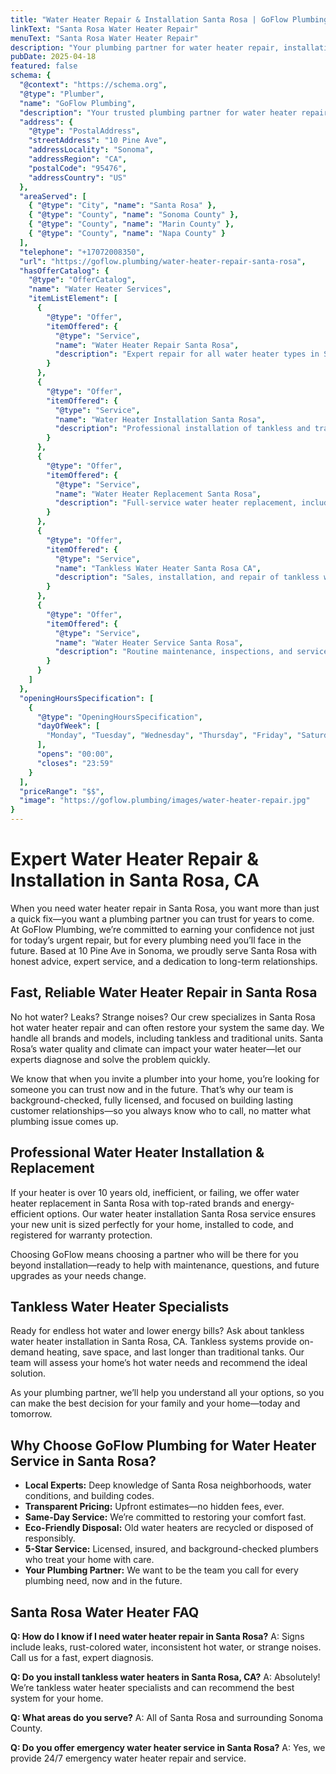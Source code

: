 ```yaml
---
title: "Water Heater Repair & Installation Santa Rosa | GoFlow Plumbing"
linkText: "Santa Rosa Water Heater Repair"
menuText: "Santa Rosa Water Heater Repair"
description: "Your plumbing partner for water heater repair, installation, and replacement in Santa Rosa, CA. We offer tankless and traditional options."
pubDate: 2025-04-18
featured: false
schema: {
  "@context": "https://schema.org",
  "@type": "Plumber",
  "name": "GoFlow Plumbing",
  "description": "Your trusted plumbing partner for water heater repair, installation, replacement, and service in Santa Rosa, CA—including tankless and traditional systems. Fast, reliable, and local.",
  "address": {
    "@type": "PostalAddress",
    "streetAddress": "10 Pine Ave",
    "addressLocality": "Sonoma",
    "addressRegion": "CA",
    "postalCode": "95476",
    "addressCountry": "US"
  },
  "areaServed": [
    { "@type": "City", "name": "Santa Rosa" },
    { "@type": "County", "name": "Sonoma County" },
    { "@type": "County", "name": "Marin County" },
    { "@type": "County", "name": "Napa County" }
  ],
  "telephone": "+17072008350",
  "url": "https://goflow.plumbing/water-heater-repair-santa-rosa",
  "hasOfferCatalog": {
    "@type": "OfferCatalog",
    "name": "Water Heater Services",
    "itemListElement": [
      {
        "@type": "Offer",
        "itemOffered": {
          "@type": "Service",
          "name": "Water Heater Repair Santa Rosa",
          "description": "Expert repair for all water heater types in Santa Rosa, CA, including emergency and same-day service."
        }
      },
      {
        "@type": "Offer",
        "itemOffered": {
          "@type": "Service",
          "name": "Water Heater Installation Santa Rosa",
          "description": "Professional installation of tankless and traditional water heaters in Santa Rosa, CA."
        }
      },
      {
        "@type": "Offer",
        "itemOffered": {
          "@type": "Service",
          "name": "Water Heater Replacement Santa Rosa",
          "description": "Full-service water heater replacement, including removal, installation, and disposal, for Santa Rosa homes."
        }
      },
      {
        "@type": "Offer",
        "itemOffered": {
          "@type": "Service",
          "name": "Tankless Water Heater Santa Rosa CA",
          "description": "Sales, installation, and repair of tankless water heaters in Santa Rosa, CA."
        }
      },
      {
        "@type": "Offer",
        "itemOffered": {
          "@type": "Service",
          "name": "Water Heater Service Santa Rosa",
          "description": "Routine maintenance, inspections, and service for water heaters in Santa Rosa, CA."
        }
      }
    ]
  },
  "openingHoursSpecification": [
    {
      "@type": "OpeningHoursSpecification",
      "dayOfWeek": [
        "Monday", "Tuesday", "Wednesday", "Thursday", "Friday", "Saturday", "Sunday"
      ],
      "opens": "00:00",
      "closes": "23:59"
    }
  ],
  "priceRange": "$$",
  "image": "https://goflow.plumbing/images/water-heater-repair.jpg"
}
---
```


# Expert Water Heater Repair & Installation in Santa Rosa, CA

When you need water heater repair in Santa Rosa, you want more than just a quick fix—you want a plumbing partner you can trust for years to come. At GoFlow Plumbing, we’re committed to earning your confidence not just for today’s urgent repair, but for every plumbing need you’ll face in the future. Based at 10 Pine Ave in Sonoma, we proudly serve Santa Rosa with honest advice, expert service, and a dedication to long-term relationships.

## Fast, Reliable Water Heater Repair in Santa Rosa

No hot water? Leaks? Strange noises? Our crew specializes in Santa Rosa hot water heater repair and can often restore your system the same day. We handle all brands and models, including tankless and traditional units. Santa Rosa’s water quality and climate can impact your water heater—let our experts diagnose and solve the problem quickly.

We know that when you invite a plumber into your home, you’re looking for someone you can trust now and in the future. That’s why our team is background-checked, fully licensed, and focused on building lasting customer relationships—so you always know who to call, no matter what plumbing issue comes up.

## Professional Water Heater Installation & Replacement

If your heater is over 10 years old, inefficient, or failing, we offer water heater replacement in Santa Rosa with top-rated brands and energy-efficient options. Our water heater installation Santa Rosa service ensures your new unit is sized perfectly for your home, installed to code, and registered for warranty protection.

Choosing GoFlow means choosing a partner who will be there for you beyond installation—ready to help with maintenance, questions, and future upgrades as your needs change.

## Tankless Water Heater Specialists

Ready for endless hot water and lower energy bills? Ask about tankless water heater installation in Santa Rosa, CA. Tankless systems provide on-demand heating, save space, and last longer than traditional tanks. Our team will assess your home’s hot water needs and recommend the ideal solution.

As your plumbing partner, we’ll help you understand all your options, so you can make the best decision for your family and your home—today and tomorrow.

## Why Choose GoFlow Plumbing for Water Heater Service in Santa Rosa?

- **Local Experts:** Deep knowledge of Santa Rosa neighborhoods, water conditions, and building codes.
- **Transparent Pricing:** Upfront estimates—no hidden fees, ever.
- **Same-Day Service:** We’re committed to restoring your comfort fast.
- **Eco-Friendly Disposal:** Old water heaters are recycled or disposed of responsibly.
- **5-Star Service:** Licensed, insured, and background-checked plumbers who treat your home with care.
- **Your Plumbing Partner:** We want to be the team you call for every plumbing need, now and in the future.

## Santa Rosa Water Heater FAQ

**Q: How do I know if I need water heater repair in Santa Rosa?**
A: Signs include leaks, rust-colored water, inconsistent hot water, or strange noises. Call us for a fast, expert diagnosis.

**Q: Do you install tankless water heaters in Santa Rosa, CA?**
A: Absolutely! We’re tankless water heater specialists and can recommend the best system for your home.

**Q: What areas do you serve?**
A: All of Santa Rosa and surrounding Sonoma County.

**Q: Do you offer emergency water heater service in Santa Rosa?**
A: Yes, we provide 24/7 emergency water heater repair and service.
